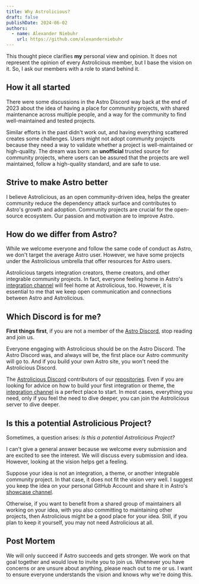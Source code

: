 ```yaml
---
title: Why Astrolicious?
draft: false
publishDate: 2024-06-02
authors:
  - name: Alexander Niebuhr
    url: https://github.com/alexanderniebuhr
---
```


This thought piece clarifies **my** personal view and opinion. It does not represent the opinion of every Astrolicious member, but I base the vision on it. So, I ask our members with a role to stand behind it.

## How it all started

There were some discussions in the Astro Discord way back at the end of 2023 about the idea of having a place for community projects, with shared maintenance across multiple people, and a way for the community to find well-maintained and tested projects.

Similar efforts in the past didn't work out, and having everything scattered creates some challenges. Users might not adopt community projects because they need a way to validate whether a project is well-maintained or high-quality.
The dream was born: an **unofficial** trusted source for community projects, where users can be assured that the projects are well maintained, follow a high-quality standard, and are safe to use.

## Strive to make Astro better

I believe Astrolicious, as an open community-driven idea, helps the greater community reduce the dependency attack surface and contributes to Astro's growth and adoption. Community projects are crucial for the open-source ecosystem. Our passion and motivation are to improve Astro.

## How do we differ from Astro?

While we welcome everyone and follow the same code of conduct as Astro, we don't target the average Astro user. However, we have some projects under the Astrolicious umbrella that offer resources for Astro users.

Astrolicious targets integration creators, theme creators, and other integrable community projects. In fact, everyone feeling home in Astro's [integration channel](https://discord.com/channels/830184174198718474/1197638002764152843) will feel home at Astrolicious, too. However, it is essential to me that we keep open communication and connections between Astro and Astrolicious.

## Which Discord is for me?

**First things first**, if you are not a member of the [Astro Discord](https://astro.build/chat), stop reading and join us.

Everyone engaging with Astrolicious should be on the Astro Discord. The Astro Discord was, and always will be, the first place our Astro community will go to. And if you build your own Astro site, you won't need the Astrolicious Discord.

The [Astrolicious Discord](https://chat.astrolicious.dev) contributors of our [repositories](https://github.com/orgs/astrolicious/repositories). Even if you are looking for advice on how to build your first integration or theme, the [integration channel](https://discord.com/channels/830184174198718474/1197638002764152843) is a perfect place to start. In most cases, everything you need, only if you feel the need to dive deeper, you can join the Astrolicious server to dive deeper.

## Is this a potential Astrolicious Project?

Sometimes, a question arises: _Is this a potential Astrolicious Project?_

I can't give a general answer because we welcome every submission and are excited to see the interest. We will discuss every submission and idea. However, looking at the vision helps get a feeling.

Suppose your idea is not an integration, a theme, or another integrable community project. In that case, it does not fit the vision very well. I suggest you keep the idea on your personal GitHub Account and share it in Astro's [showcase channel](https://discord.com/channels/830184174198718474/846469231176056853).

Otherwise, if you want to benefit from a shared group of maintainers all working on your idea, with you also committing to maintaining other projects, then Astrolicious might be a good place for your idea. Still, if you plan to keep it yourself, you may not need Astrolicious at all.

## Post Mortem

We will only succeed if Astro succeeds and gets stronger. We work on that goal together and would love to invite you to join us. Whenever you have concerns or are unsure about anything, please reach out to me or us. I want to ensure everyone understands the vision and knows why we're doing this.
